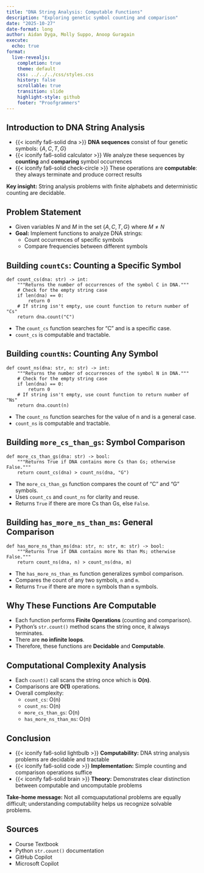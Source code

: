 ```yaml
---
title: "DNA String Analysis: Computable Functions"
description: "Exploring genetic symbol counting and comparison"
date: "2025-10-27"
date-format: long
author: Aidan Dyga, Molly Suppo, Anoop Guragain
execute:
  echo: true
format:
  live-revealjs:
    completion: true
    theme: default
    css: ../../../css/styles.css
    history: false
    scrollable: true
    transition: slide
    highlight-style: github
    footer: "Proofgrammers"
---
```


## Introduction to DNA String Analysis

::: {.incremental}
- {{< iconify fa6-solid dna >}} **DNA sequences** consist of four
  genetic symbols: $\{A, C, T, G\}$
- {{< iconify fa6-solid calculator >}} We analyze these sequences by
  **counting** and **comparing** symbol occurrences
- {{< iconify fa6-solid check-circle >}} These operations are
  **computable**: they always terminate and produce correct results
:::

::: {.fragment .fade .boxed-content style="font-size: 1.0em;"}
**Key insight:** String analysis problems with finite alphabets and
deterministic counting are decidable.
:::

## Problem Statement

::: {.incremental}
- Given variables $N$ and $M$ in the set $\{A, C, T, G\}$ where
  $M \neq N$
- **Goal:** Implement functions to analyze DNA strings:
  - Count occurrences of specific symbols
  - Compare frequencies between different symbols
:::

## Building `countCs`: Counting a Specific Symbol

```pyodide
def count_cs(dna: str) -> int:
    """Returns the number of occurrences of the symbol C in DNA."""
    # Check for the empty string case
    if len(dna) == 0:
        return 0
    # If string isn't empty, use count function to return number of "Cs"
    return dna.count("C")
```

- The `count_cs` function searches for "C" and is a specific case.
- `count_cs` is computable and tractable.


## Building `countNs`: Counting Any Symbol

```pyodide
def count_ns(dna: str, n: str) -> int:
    """Returns the number of occurrences of the symbol N in DNA."""
    # Check for the empty string case
    if len(dna) == 0:
        return 0
    # If string isn't empty, use count function to return number of "Ns"
    return dna.count(n)
```

- The `count_ns` function searches for the value of n and is a general case.
- `count_ns` is computable and tractable.

## Building `more_cs_than_gs`: Symbol Comparison

```pyodide
def more_cs_than_gs(dna: str) -> bool:
    """Returns True if DNA contains more Cs than Gs; otherwise False."""
    return count_cs(dna) > count_ns(dna, "G") 
```

- The `more_cs_than_gs` function compares the count of "C" and "G" symbols.
- Uses `count_cs` and `count_ns` for clarity and reuse.
- Returns `True` if there are more Cs than Gs, else `False`.

## Building `has_more_ns_than_ms`: General Comparison

```pyodide
def has_more_ns_than_ms(dna: str, n: str, m: str) -> bool:
    """Returns True if DNA contains more Ns than Ms; otherwise False."""
    return count_ns(dna, n) > count_ns(dna, m)
```

- The `has_more_ns_than_ms` function generalizes symbol comparison.
- Compares the count of any two symbols, `n` and `m`.
- Returns `True` if there are more `n` symbols than `m` symbols.

## Why These Functions Are Computable

::: {.incremental}
- Each function performs **Finite Operations** (counting and comparison).
- Python’s `str.count()` method scans the string once, it always terminates.
- There are **no infinite loops**.
- Therefore, these functions are **Decidable** and **Computable**.
:::

## Computational Complexity Analysis

::: {.incremental}
- Each `count()` call scans the string once which is **O(n)**.
- Comparisons are **O(1)** operations.
- Overall complexity:
  - `count_cs`: O(n)
  - `count_ns`: O(n)
  - `more_cs_than_gs`: O(n)
  - `has_more_ns_than_ms`: O(n)
:::

## Conclusion

::: {.incremental}
- {{< iconify fa6-solid lightbulb >}} **Computability:** DNA string
  analysis problems are decidable and tractable
- {{< iconify fa6-solid code >}} **Implementation:** Simple counting and
  comparison operations suffice
- {{< iconify fa6-solid brain >}} **Theory:** Demonstrates clear
  distinction between computable and uncomputable problems
:::

::: {.fragment .fade .boxed-content style="font-size: 1.0em;"}
**Take-home message:** Not all comquaputational problems are equally
difficult; understanding computability helps us recognize solvable
problems.
:::

## Sources

::: {.fragment}
- Course Textbook
- Python `str.count()` documentation
- GitHub Copilot
- Microsoft Copilot
:::
